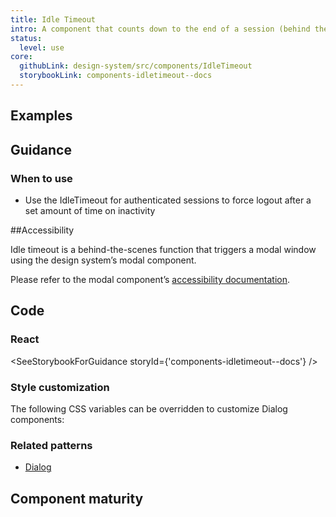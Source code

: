 ```yaml
---
title: Idle Timeout
intro: A component that counts down to the end of a session (behind the scenes) and shows a warning message after a set amount of time of inactivity.
status:
  level: use
core:
  githubLink: design-system/src/components/IdleTimeout
  storybookLink: components-idletimeout--docs
---
```


## Examples

<StorybookExample
  componentName="idleTimeout"
  storyId="components-idletimeout--default"
  minHeight={350}
/>

## Guidance

### When to use

- Use the IdleTimeout for authenticated sessions to force logout after a set amount of time on inactivity

##Accessibility

Idle timeout is a behind-the-scenes function that triggers a modal window using
the design system’s modal component.

Please refer to the modal component’s [accessibility documentation](https://design.cms.gov/components/modal-dialog/?theme=core#accessibility).

## Code

### React

<SeeStorybookForGuidance storyId={'components-idletimeout--docs'} />

### Style customization

The following CSS variables can be overridden to customize Dialog components:

<ComponentThemeOptions componentname="dialog" />

### Related patterns

- [Dialog](/components/modal-dialog/)

## Component maturity

<MaturityChecklist
  a11yStandards={true}
  color={true}
  forcedColors={true}
  screenReaders={true}
  keyboardNavigable={true}
  storybook={true}
  responsive={true}
  spanish={false}
  completeUiKit={false}
  responsiveUiKit={false}
  tokensInCode={true}
  tokensInSketch={true}
/>
